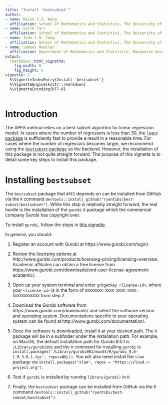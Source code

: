 ```yaml
---
title: "Install `bestsubset`"
author:
- name: Kevin Y.X. Wang
  affiliation: School of Mathematics and Statistics, The University of Sydney, Australia
- name: Garth Tarr
  affiliation: School of Mathematics and Statistics, The University of Sydney, Australia
- name: Jean Y.H. Yang
  affiliation: School of Mathematics and Statistics, The University of Sydney, Australia
- name: Samuel Mueller
  affiliation: Department of Mathematics and Statistics, Macquarie University, Australia
output: 
  rmarkdown::html_vignette:
    fig_width: 8
    fig_height: 6
vignette: |
  %\VignetteIndexEntry{Install `bestsubset`}
  %\VignetteEngine{knitr::rmarkdown}
  %\VignetteEncoding{UTF-8}
---
```

  
# Introduction

The APES method relies on a best subset algorithm for linear regression model. In cases where the number of regressors is less than 30, the [`leaps` package](https://cran.r-project.org/web/packages/leaps/index.html) is sufficiently fast to provide a result in a reasonable time. For cases where the number of regressors becomes larger, we recommend using the [`bestsubset` package](https://github.com/ryantibs/best-subset) as the backend. However, the installation of this package is not quite straight forward. The purpose of this vignette is to detail some key steps to install this package. 


# Installing `bestsubset` 

The `bestsubset` package that `APES` depends on can be installed from GitHub via the `R` command `devtools::install_github("ryantibs/best-subset/bestsubset")`. While this step is relatively straight forward, the real hurdle is the installation of the `gurobi` `R` package which the commercial company Gurobi has copyright over.

To install `gurobi`, follow the steps in [this vignette](https://cran.r-project.org/web/packages/prioritizr/vignettes/gurobi_installation.html). 

In general, you should:

1. Register an account with Gurobi at https://www.gurobi.com/login/.

2. Review the licensing options at http://www.gurobi.com/products/licensing-pricing/licensing-overview. Academic affiliates can obtain a free license from https://www.gurobi.com/downloads/end-user-license-agreement-academic/. 

3. Open up your system terminal and enter `grbgetkey <license-id>`, where your `<license-id>` is in the form of `XXXXXXXX-XXXX-XXXX-XXXX-XXXXXXXXXXXX` from step 2. 

4. Download the Gurobi software from https://www.gurobi.com/downloads/ and select the software version and operating system. Documentations specific to your operating system can be found at http://www.gurobi.com/documentation/. 

5. Once the software is downloaded, install it at your desired path. The `R` package will be in a subfolder under the installation path. For example, on MacOS, the default installation path for Gurobi 9.0.1 is `/Library/gurobi901` and the `R` command for installing `gurobi` is `install.packages('/Library/gurobi901/mac64/R/gurobi_9.0-1_R_3.6.1.tgz', repos=NULL)`. You will also need install the `slam` package via `install.packages("slam", repos = "https://cloud.r-project.org")`.

6. Test if `gurobi` is installed by running `library(gurobi)` in `R`. 

7. Finally, the `bestsubset` package can be installed from GitHub via the `R` command `devtools::install_github("ryantibs/best-subset/bestsubset")`.
